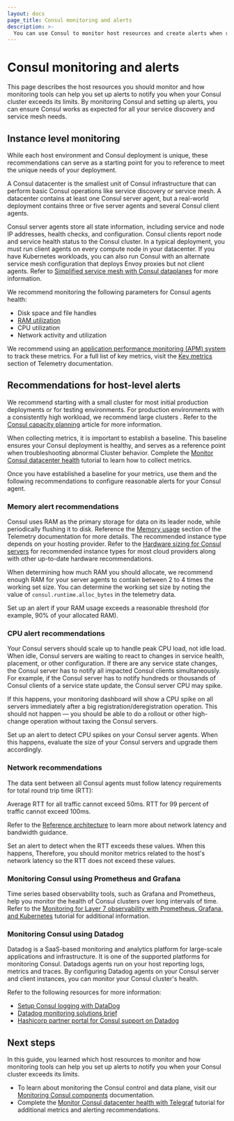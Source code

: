```yaml
---
layout: docs
page_title: Consul monitoring and alerts
description: >-
  You can use Consul to monitor host resources and create alerts when resource consumption reaches a defined level. Learn about best practices for Consul monitoring and alerts.
---
```


# Consul monitoring and alerts

This page describes the host resources you should monitor and how monitoring tools can help you set up alerts to notify you when your Consul cluster exceeds its limits. By monitoring Consul and setting up alerts, you can ensure Consul works as expected for all your service discovery and service mesh needs.

## Instance level monitoring

While each host environment and Consul deployment is unique, these recommendations can serve as a starting point for you to reference to meet the unique needs of your deployment.

A Consul datacenter is the smallest unit of Consul infrastructure that can perform basic Consul operations like service discovery or service mesh. A datacenter contains at least one Consul server agent, but a real-world deployment contains three or five server agents and several Consul client agents. 

Consul server agents store all state information, including service and node IP addresses, health checks, and configuration. Consul clients report node and service health status to the Consul cluster. In a typical deployment, you must run client agents on every compute node in your datacenter. If you have Kubernetes workloads, you can also run Consul with an alternate service mesh configuration that deploys Envoy proxies but not client agents. Refer to [Simplified service mesh with Consul dataplanes](/consul/docs/architecture/control-plane/dataplane) for more information.

We recommend monitoring the following parameters for Consul agents health:

- Disk space and file handles
- [RAM utilization](/consul/docs/agent/telemetry#memory-usage)
- CPU utilization 
- Network activity and utilization 

We recommend using an [application performance monitoring (APM) system](#monitoring-tools) to track these metrics. For a full list of key metrics, visit the [Key metrics](/consul/docs/agent/telemetry#key-metrics) section of Telemetry documentation.

## Recommendations for host-level alerts

We recommend starting with a small cluster for most initial production deployments or for testing environments. For production environments with a consistently high workload, we recommend large clusters . Refer to the [Consul capacity planning](/well-architected-framework/reliability/reliability-consul-capacity-planning#minimum-hardware-requirements) article for more information.

When collecting metrics, it is important to establish a baseline. This baseline ensures your Consul deployment is healthy, and serves as a reference point when troubleshooting abnormal Cluster behavior. Complete the [Monitor Consul datacenter health](/consul/tutorials/day-2-operations/monitor-datacenter-health#how-to-collect-metrics) tutorial to learn how to collect metrics.

Once you have established a baseline for your metrics, use them and the following recommendations to configure reasonable alerts for your Consul agent. 

### Memory alert recommendations

Consul uses RAM as the primary storage for data on its leader node, while periodically flushing it to disk. Reference the [Memory usage](/consul/docs/agent/telemetry#memory-usage) section of the Telemetry documentation for more details. The recommended instance type depends on your hosting provider. Refer to the [Hardware sizing for Consul servers](/consul/tutorials/production-deploy/reference-architecture#hardware-sizing-for-consul-servers) for recommended instance types for most cloud providers along with other up-to-date hardware recommendations. 

When determining how much RAM you should allocate, we recommend enough RAM for your server agents to contain between 2 to 4 times the working set size. You can determine the working set size by noting the value of `consul.runtime.alloc_bytes` in the telemetry data. 

Set up an alert if your RAM usage exceeds a reasonable threshold (for example, 90% of your allocated RAM).

### CPU alert recommendations

Your Consul servers should scale up to handle peak CPU load, not idle load. When idle, Consul servers are waiting to react to changes in service health, placement, or other configuration. If there are any service state changes, the Consul server has to notify all impacted Consul clients simultaneously. For example, if the Consul server has to notify hundreds or thousands of Consul clients of a service state update, the Consul server CPU may spike. 

If this happens, your monitoring dashboard will show a CPU spike on all servers immediately after a big registration/deregistration operation. This should not happen — you should be able to do a rollout or other high-change operation without taxing the Consul servers.

Set up an alert to detect CPU spikes on your Consul server agents. When this happens, evaluate the size of your Consul servers and upgrade them accordingly.

### Network recommendations

The data sent between all Consul agents must follow latency requirements for total round trip time (RTT):

Average RTT for all traffic cannot exceed 50ms.
RTT for 99 percent of traffic cannot exceed 100ms.

Refer to the [Reference architecture](/consul/tutorials/production-deploy/reference-architecture#network-latency-and-bandwidth) to learn more about network latency and bandwidth guidance.

Set an alert to detect when the RTT exceeds these values. When this happens, Therefore, you should monitor metrics related to the host's network latency so the RTT does not exceed these values.

### Monitoring Consul using Prometheus and Grafana

Time series based observability tools, such as Grafana and Prometheus, help you monitor the health of Consul clusters over long intervals of time. Refer to the
[Monitoring for Layer 7 observability with Prometheus, Grafana, and Kubernetes](/consul/tutorials/day-2-operations/kubernetes-layer7-observability) tutorial for additional information.

### Monitoring Consul using Datadog

Datadog is a SaaS-based monitoring and analytics platform for large-scale applications and infrastructure. It is one of the supported platforms for monitoring Consul. Datadogs agents run on your host reporting logs, metrics and traces. By configuring Datadog agents on your Consul server and client instances, you can monitor your Consul cluster's health.

Refer to the following resources for more information:

- [Setup Consul logging with DataDog](https://www.datadoghq.com/blog/consul-datadog/)
- [Datadog monitoring solutions brief](https://www.datocms-assets.com/2885/1576713622-datadog-consul.pdf)
- [Hashicorp partner portal for Consul support on Datadog](https://www.hashicorp.com/partners/tech/datadog#consul)

## Next steps

In this guide, you learned which host resources to monitor and how monitoring tools can help you set up alerts to notify you when your Consul cluster exceeds its limits.

- To learn about monitoring the Consul control and data plane, visit our [Monitoring Consul components](/well-architected-framework/reliability/reliability-consul-monitoring-consul-components) documentation.
- Complete the [Monitor Consul datacenter health with Telegraf](/consul/tutorials/day-2-operations/monitor-health-telegraf) tutorial for additional metrics and alerting recommendations.
